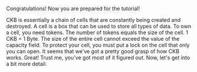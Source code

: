 Congratulations! Now you are prepared for the tutorial!

CKB is essentially a chain of cells that are constantly being created and destroyed.
A cell is a box that can be used to store all types of data.
To own a cell, you need tokens. The number of tokens equals the size of the cell. 1 CKB = 1 Byte.
The size of the entire cell cannot exceed the value of the capacity field.
To protect your cell, you must put a lock on the cell that only you can open.
It seems that we've got a pretty good grasp of how CKB works. Great! Trust me, you've got most of it figured out. Now, let's get into a bit more detail.